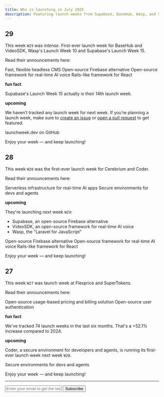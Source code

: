 ```yaml
---
title: Who is launching in July 2025
description: Featuring launch weeks from Supabase, BaseHub, Wasp, and 5 more developer tools.
---
```


## 29 

This week `W29` was _intense._ First-ever launch week for BaseHub and VideoSDK, Wasp's Launch Week 10 and Supabase's Launch Week 15.

Read their announcements here:

<Card title="BaseHub AI Launch Week" href="https://ai.basehub.com/">
  Fast, flexible headless CMS
</Card>
<Card title="Supabase Launch Week 15" href="https://supabase.com/launch-week">
  Open-source Firebase alternative
</Card>
<Card title="VideoSDK Launch Week" href="https://www.videosdk.live/launch-week">
  Open-source framework for real-time AI voice
</Card>
<Card title="Wasp Launch Week 10" href="https://wasp.sh/blog/2025/07/07/wasp-launch-week-10">
  Rails-like framework for React
</Card>

**fun fact**

Supabase's Launch Week 15 actually is their 14th launch week.

**upcoming**

We haven’t tracked any launch week for next week. If you’re planning a launch week, make sure to [create an issue](https://github.com/supabase-community/launchweek.dev/issues) or [open a pull request](https://github.com/supabase-community/launchweek.dev/pulls) to get featured.

<Card title="supabase-community/launchweek.dev" href="https://git.new/lw">
  launchweek.dev on GitHub
</Card>

Enjoy your week — and keep launching!

## 28 

This week `W28` was the first-ever launch week for Cerebrium and Coder.

Read their announcements here:

<Card title="Cerebrium Launch Week" href="https://x.com/search?q=from%3A%40cerebriumai%20until%3A2025-07-12%20since%3A2025-07-08%20-filter%3Areplies&f=live&src=typed_query">
  Serverless infrastructure for real-time AI apps
</Card>
<Card title="Coder Launch Week" href="https://launch.coder.com/">
  Secure environments for devs and agents
</Card>

**upcoming**

They're launching next week `W29`:

- Supabase, an open-source Firebase alternative
- VideoSDK, an open-source framework for real-time AI voice
- Wasp, the "Laravel for JavaScript"

<Card title="Supabase Launch Week 15" href="https://supabase.com/launch-week">
  Open-source Firebase alternative
</Card>
<Card title="VideoSDK Launch Week" href="https://www.videosdk.live/launch-week">
  Open-source framework for real-time AI voice
</Card>
<Card title="Wasp Launch Week 10" href="https://wasp-lw-tickets-client.fly.dev/">
  Rails-like framework for React
</Card>

Enjoy your week — and keep launching!

## 27

This week `W27` was launch week at Flexprice and SuperTokens.

Read their announcements here:

<Card title="Flexprice Launch Week" href="https://flexprice.io/commit">
  Open-source usage-based pricing and billing solution
</Card>
<Card title="SuperTokens Launch Week" href="https://supertokens.com/blog/launch-week-1">
  Open-source user authentication
</Card>

**fun fact**

We've tracked 74 launch weeks in the last six months. That's a +52.1% increase compared to 2024.

**upcoming**

Coder, a secure environment for developers and agents, is running its first-ever launch week next week `W28`.

<Card title="Coder Launch Week" href="https://launch.coder.com/">
  Secure environments for devs and agents
</Card>

Enjoy your week — and keep launching!

---

<form
  action="https://buttondown.com/api/emails/embed-subscribe/launchweek.dev"
  method="post"
  target="popupwindow"
  onsubmit="window.open('https://buttondown.com/launchweek.dev', 'popupwindow')"
  class="embeddable-buttondown-form"
>
  <input
    type="email"
    name="email"
    placeholder="Enter your email to get the latest updates"
    id="bd-email"
  />
  <input type="submit" value="Subscribe" />
</form>
